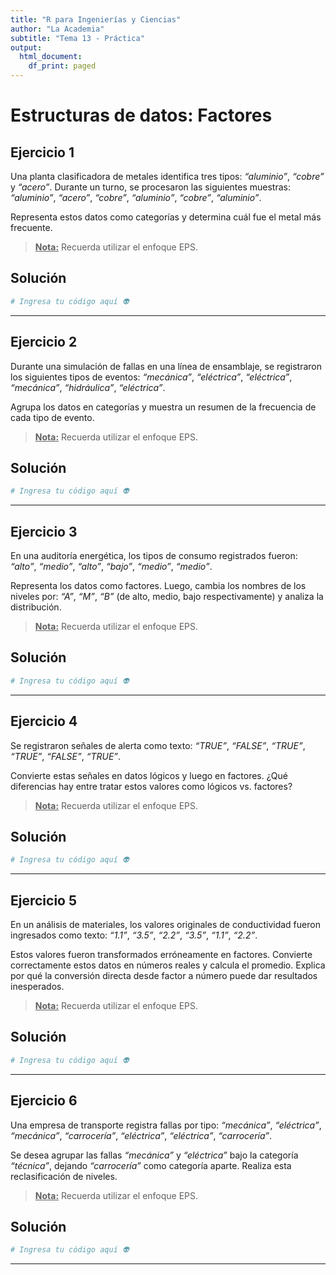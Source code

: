 ```yaml
---
title: "R para Ingenierías y Ciencias"
author: "La Academia"
subtitle: "Tema 13 - Práctica"
output:
  html_document:
    df_print: paged
---
```


# Estructuras de datos: Factores

## Ejercicio 1

Una planta clasificadora de metales identifica tres tipos: *"aluminio"*, *"cobre"* y *"acero"*. Durante un turno, se procesaron las siguientes muestras: *"aluminio"*, *"acero"*, *"cobre"*, *"aluminio"*, *"cobre"*, *"aluminio"*.

Representa estos datos como categorías y determina cuál fue el metal más frecuente.

> [**Nota:**]{.underline} Recuerda utilizar el enfoque EPS.

## Solución

```r
# Ingresa tu código aquí 👽
```

------------------------------------------------------------------------

## Ejercicio 2

Durante una simulación de fallas en una línea de ensamblaje, se registraron los siguientes tipos de eventos: *"mecánica"*, *"eléctrica"*, *"eléctrica"*, *"mecánica"*, *"hidráulica"*, *"eléctrica"*.

Agrupa los datos en categorías y muestra un resumen de la frecuencia de cada tipo de evento.

> [**Nota:**]{.underline} Recuerda utilizar el enfoque EPS.

## Solución

```r
# Ingresa tu código aquí 👽
```

------------------------------------------------------------------------

## Ejercicio 3

En una auditoría energética, los tipos de consumo registrados fueron: *"alto"*, *"medio"*, *"alto"*, *"bajo"*, *"medio"*, *"medio"*.

Representa los datos como factores. Luego, cambia los nombres de los niveles por: *"A"*, *"M"*, *"B"* (de alto, medio, bajo respectivamente) y analiza la distribución.

> [**Nota:**]{.underline} Recuerda utilizar el enfoque EPS.

## Solución

```r
# Ingresa tu código aquí 👽
```

------------------------------------------------------------------------

## Ejercicio 4

Se registraron señales de alerta como texto: *"TRUE"*, *"FALSE"*, *"TRUE"*, *"TRUE"*, *"FALSE"*, *"TRUE"*.

Convierte estas señales en datos lógicos y luego en factores. ¿Qué diferencias hay entre tratar estos valores como lógicos vs. factores?

> [**Nota:**]{.underline} Recuerda utilizar el enfoque EPS.

## Solución

```r
# Ingresa tu código aquí 👽
```

------------------------------------------------------------------------

## Ejercicio 5

En un análisis de materiales, los valores originales de conductividad fueron ingresados como texto: *"1.1"*, *"3.5"*, *"2.2"*, *"3.5"*, *"1.1"*, *"2.2"*.

Estos valores fueron transformados erróneamente en factores. Convierte correctamente estos datos en números reales y calcula el promedio. Explica por qué la conversión directa desde factor a número puede dar resultados inesperados.

> [**Nota:**]{.underline} Recuerda utilizar el enfoque EPS.

## Solución

```r
# Ingresa tu código aquí 👽
```

------------------------------------------------------------------------

## Ejercicio 6

Una empresa de transporte registra fallas por tipo: *"mecánica"*, *"eléctrica"*, *"mecánica"*, *"carrocería"*, *"eléctrica"*, *"eléctrica"*, *"carrocería"*.

Se desea agrupar las fallas *"mecánica"* y *"eléctrica"* bajo la categoría *"técnica"*, dejando *"carrocería"* como categoría aparte. Realiza esta reclasificación de niveles.

> [**Nota:**]{.underline} Recuerda utilizar el enfoque EPS.

## Solución

```r
# Ingresa tu código aquí 👽
```

------------------------------------------------------------------------
